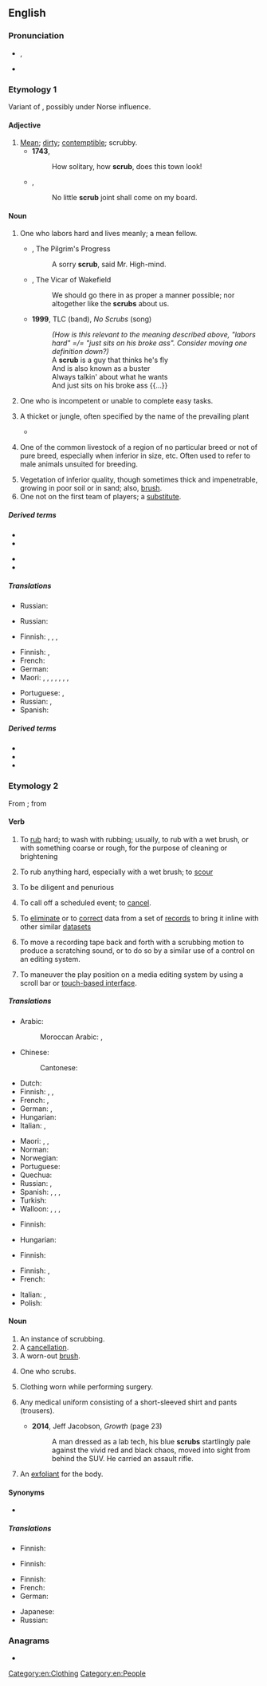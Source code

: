 ==English==
{{wikipedia|dab=scrub}}

===Pronunciation===
* {{enPR|skrŭb}}, {{IPA|/skɹʌb/|lang=en}}
* {{rhymes|ʌb|lang=en}}

===Etymology 1===
Variant of {{m|en|shrub}}, possibly under Norse influence.
{{etystub|en}}

====Adjective====
{{en-adj}}

# [[mean|Mean]]; [[dirty]]; [[contemptible]]; scrubby.
#* '''1743''', {{w|Horace Walpole}}
#*: How solitary, how '''scrub''', does this town look!
#* {{rfdate}}, {{w|Jonathan Swift}}
#*: No little '''scrub''' joint shall come on my board.

====Noun====
{{en-noun}}

# One who labors hard and lives meanly; a mean fellow.
#*{{rfdatek|John Bunyan}}, The Pilgrim's Progress
#*: A sorry '''scrub''', said Mr. High-mind.
#* {{rfdatek|Oliver Goldsmith}}, The Vicar of Wakefield
#*: We should go there in as proper a manner possible; nor altogether like the '''scrubs''' about us.
#* '''1999''', TLC (band), ''No Scrubs'' (song)
#*:''(How is this relevant to the meaning described above, "labors hard" =/= "just sits on his broke ass". Consider moving one definition down?)''
#*:A '''scrub''' is a guy that thinks he's fly<br>And is also known as a buster<br>Always talkin' about what he wants<br>And just sits on his broke ass {{...}}
# One who is incompetent or unable to complete easy tasks.
#: {{ux|en|What a '''scrub'''! Instead of washing the dishes she put the used food on her face!}}
# A thicket or jungle, often specified by the name of the prevailing plant
#: {{ux|en|oak '''scrub'''}}
#* {{quote-book|year=1913|author={{w|Joseph C. Lincoln}}|chapter=1
|title=[http://openlibrary.org/works/OL5535161W Mr. Pratt's Patients]
|passage=I stumbled along through the young pines and huckleberry bushes. Pretty soon I struck into a sort of path that, I cal'lated, might lead to the road I was hunting for. It twisted and turned, and, the first thing I knew, made a sudden bend around a bunch of bayberry '''scrub''' and opened out into a big clear space like a lawn.}}
# {{lb|en|US|stock breeding}} One of the common livestock of a region of no particular breed or not of pure breed, especially when inferior in size, etc. Often used to refer to male animals unsuited for breeding.
# Vegetation of inferior quality, though sometimes thick and impenetrable, growing in poor soil or in sand; also, [[brush]].
# One not on the first team of players; a [[substitute]].

=====Derived terms=====
{{der-top}}
* {{l|en|scrubbable}}
* {{l|en|scrub board}}
{{der-mid}}
* {{l|en|scrub game}} <!--a game, as of ball, by unpracticed players.-->
* {{l|en|scrub race}} <!--a race between scrubs, or between untrained animals or contestants.-->
{{der-bottom}}

=====Translations=====
{{trans-top|one who labors hard and lives meanly; a mean fellow}}
* Russian: {{t+|ru|ничто́жество|n}}
{{trans-mid}}
{{trans-bottom}}

{{trans-top|something small and mean}}
* Russian: {{t+|ru|замо́рыш|m}}
{{trans-mid}}
{{trans-bottom}}

{{trans-top|a thicket or jungle}}
* Finnish: {{t+|fi|pensaikko}}, {{t|fi|pusikko}}, {{t+|fi|puska}}, {{t+|fi|tiheikkö}}
{{trans-mid}}
{{trans-bottom}}

{{trans-top|one of the common livestock of a region of no particular breed or not of pure breed}}
{{trans-mid}}
{{trans-bottom}}

{{trans-top|vegetation of inferior quality}}
* Finnish: {{t+|fi|puska}}, {{t|fi|pöheikkö}}
* French: {{t+|fr|broussaille|f}}
* German: {{t+|de|Gestrüpp|n}}
* Maori: {{t|mi|taekai}}, {{t|mi|ururua}}, {{t|mi|tahuere}}, {{t|mi|mōheuheu}}, {{t|mi|tāwhao}}, {{t|mi|heuheu}}, {{t|mi|taekai}}, {{t|mi|tahuere}}
{{trans-mid}}
* Portuguese: {{t+|pt|mato|m}}, {{t+|pt|brenha|f}}
* Russian: {{t+|ru|скраб|m}}, {{t+|ru|куста́рник|m}}
* Spanish: {{t+|es|breña|f}}
{{trans-bottom}}

=====Derived terms=====
* {{l|en|scrub bird}}
* {{l|en|scrub oak}}
* {{l|en|scrub robin}}

===Etymology 2===
{{wikipedia|Scrubs (clothing)|Scrubs}}
From {{etyl|enm|en}} {{m|enm|scrobben||groom a horse with a [[currycomb]]}}; from {{etyl|dum|en}} {{m|dum|schrobben||clean by scrubbing}}

====Verb====
{{en-verb|scrubb}}

# {{lb|en|transitive}} To [[rub]] hard; to wash with rubbing; usually, to rub with a wet brush, or with something coarse or rough, for the purpose of cleaning or brightening
#: {{ux|en|to '''scrub''' a floor}}
#: {{ux|en|to '''scrub''' your fingernails}}
# {{lb|en|intransitive}} To rub anything hard, especially with a wet brush; to [[scour]]
# {{lb|en|intransitive|figuratively}} To be diligent and penurious
#: {{ux|en|to '''scrub''' hard for a living}}
# {{lb|en|transitive}} To call off a scheduled event; to [[cancel]].
#: {{ux|en|Engineers had to '''scrub''' the satellite launch due to bad weather.}}
# {{lb|en|databases|transitive}} To [[eliminate]] or to [[correct]] data from a set of [[record]]s to bring it inline with other similar [[dataset]]s
#: {{ux|en|The street segment data from the National Post Office will need to be '''scrubbed''' before it can be integrated into our system.}}
# {{lb|en|audio}} To move a recording tape back and forth with a scrubbing motion to produce a scratching sound, or to do so by a similar use of a control on an editing system.
# {{lb|en|audio|video}} To maneuver the play position on a media editing system by using a scroll bar or [[multitouch|touch-based interface]].

=====Translations=====
{{trans-top|to rub hard}}
* Arabic:
*: Moroccan Arabic: {{t|ary|حك|tr=ḥək|alt=حكّ}}, {{t|ary|فرك|tr=frək|alt=فْرك}} {{qualifier|skin while washing, clothes}}
* Chinese:
*: Cantonese: {{t|yue|擦|tr=caat3|sc=Hani}}
* Dutch: {{t+|nl|schrobben}}
* Finnish: {{t|fi|jynssätä}}, {{t|fi|jyystää}}, {{t|fi|kuurata}}
* French: {{t+|fr|récurer}}, {{t+|fr|frotter}}
* German: {{t+|de|scheuern}}, {{t+|de|schrubben}}
* Hungarian: {{t+|hu|sikál}}
* Italian: {{t|it|sfregare}}, {{t+|it|strofinare}}
{{trans-mid}}
* Maori: {{t|mi|ūkui}}, {{t|mi|kōmukumuku}}, {{t|mi|hūkui}}
* Norman: {{t|nrf|scrober}}
* Norwegian: {{t|no|skrubbe}}
* Portuguese: {{t+|pt|esfregar}}
* Quechua: {{t|qu|khituy}}
* Russian: {{t+|ru|скрести́|impf}}, {{t+|ru|дра́ить|impf}}
* Spanish: {{t+|es|fregar}}, {{t+|es|tallar}} {{qualifier|Mexico}}, {{t+|es|estregar}}, {{t+|es|restregar}}
* Turkish: {{t+|tr|ovmak}}
* Walloon: {{t+|wa|schurer}}, {{t+|wa|rischurer}}, {{t|wa|kifroyî}}, {{t+|wa|cafroter}}
{{trans-bottom}}

{{trans-top|to rub anything hard}}
* Finnish: {{t|fi|jynssätä}}
{{trans-mid}}
* Hungarian: {{t+|hu|sikál}}
{{trans-bottom}}

{{trans-top|to be diligent and penurious}}
* Finnish: {{t|fi|puurtaa}}
{{trans-mid}}
{{trans-bottom}}

{{trans-top|to call off a scheduled event; to cancel}}
* Finnish: {{t+|fi|perua}}, {{t+|fi|peruuttaa}}
* French: {{t+|fr|annuler}}
{{trans-mid}}
* Italian: {{t+|it|disdire}}, {{t+|it|annullare}}
* Polish: {{t+|pl|odwołać}}
{{trans-bottom}}

====Noun====
{{en-noun}}

# An instance of scrubbing.
# A [[cancellation]].
# A worn-out [[brush]].
#: {{rfquotek|Ainsworth}}
# One who scrubs.
# {{lb|en|medicine|in the plural}} Clothing worn while performing surgery.
# {{lb|en|by extension|in the plural}} Any medical uniform consisting of a short-sleeved shirt and pants (trousers).
#* '''2014''', Jeff Jacobson, ''Growth'' (page 23)
#*: A man dressed as a lab tech, his blue '''scrubs''' startlingly pale against the vivid red and black chaos, moved into sight from behind the SUV. He carried an assault rifle.
# An [[exfoliant]] for the body.

====Synonyms====
* {{sense|clothing worn during surgery}} {{l|en|surgical gown}}

=====Translations=====
{{trans-top|instance of scrubbing}}
* Finnish: {{t|fi|jynssäys}}
{{trans-mid}}
{{trans-bottom}}

{{trans-see|cancellation}}

{{trans-top|worn-out brush}}
{{trans-mid}}
{{trans-bottom}}

{{trans-top|one who scrubs}}
* Finnish: {{t|fi|jynssääjä}}
{{trans-mid}}
{{trans-bottom}}

{{trans-top|clothing worn in surgery}}
* Finnish: {{t|fi|[[kirurgi|kirurgin]] [[asu]]}}
* French: {{t|fr|blouse médicale|f}}
* German: {{t|de|Kasack|m}}
{{trans-mid}}
* Japanese: {{t|ja|スクラブ|tr=sukurabu}}
* Russian: {{t|ru|костю́м хиру́рга|m}}
{{trans-bottom}}

===Anagrams===
* {{anagrams|en|curbs}}

[[Category:en:Clothing]]
[[Category:en:People]]